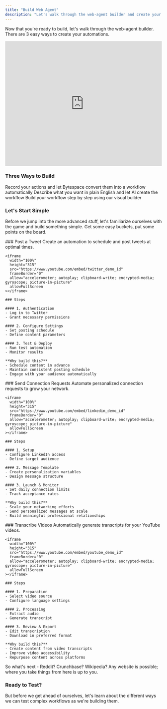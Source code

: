 ```yaml
---
title: "Build Web Agent"
description: "Let's walk through the web-agent builder and create your first automation."
---
```


Now that you're ready to build, let's walk through the web-agent builder. There are 3 easy ways to create your automations.

<iframe
  width="100%"
  height="400"
  src="https://www.youtube.com/embed/your_video_id"
  frameBorder="0"
  allow="accelerometer; autoplay; clipboard-write; encrypted-media; gyroscope; picture-in-picture"
  allowFullScreen
></iframe>

### Three Ways to Build

<CardGroup cols={3}>
  <Card title="Recording" icon="video">
    Record your actions and let Bytespace convert them into a workflow automatically
  </Card>
  <Card title="AI Prompting" icon="wand-magic-sparkles">
    Describe what you want in plain English and let AI create the workflow
  </Card>
  <Card title="Manual Editing" icon="pen-to-square">
    Build your workflow step by step using our visual builder
  </Card>
</CardGroup>

### Let's Start Simple

Before we jump into the more advanced stuff, let's familiarize ourselves with the game and build something simple. Get some easy buckets, put some points on the board.

<Tabs>
  <Tab title="Twitter">
    ### Post a Tweet
    Create an automation to schedule and post tweets at optimal times.
    
    <iframe
      width="100%"
      height="315"
      src="https://www.youtube.com/embed/twitter_demo_id"
      frameBorder="0"
      allow="accelerometer; autoplay; clipboard-write; encrypted-media; gyroscope; picture-in-picture"
      allowFullScreen
    ></iframe>
    
    ### Steps
    
    #### 1. Authentication
    - Log in to Twitter
    - Grant necessary permissions
    
    #### 2. Configure Settings
    - Set posting schedule
    - Define content parameters
    
    #### 3. Test & Deploy
    - Run test automation
    - Monitor results
    
    **Why build this?**
    - Schedule content in advance
    - Maintain consistent posting schedule
    - Engage with your audience automatically
  </Tab>
  <Tab title="LinkedIn">
    ### Send Connection Requests
    Automate personalized connection requests to grow your network.
    
    <iframe
      width="100%"
      height="315"
      src="https://www.youtube.com/embed/linkedin_demo_id"
      frameBorder="0"
      allow="accelerometer; autoplay; clipboard-write; encrypted-media; gyroscope; picture-in-picture"
      allowFullScreen
    ></iframe>
    
    ### Steps
    
    #### 1. Setup
    - Configure LinkedIn access
    - Define target audience
    
    #### 2. Message Template
    - Create personalization variables
    - Design message structure
    
    #### 3. Launch & Monitor
    - Set daily connection limits
    - Track acceptance rates
    
    **Why build this?**
    - Scale your networking efforts
    - Send personalized messages at scale
    - Build meaningful professional relationships
  </Tab>
  <Tab title="YouTube">
    ### Transcribe Videos
    Automatically generate transcripts for your YouTube videos.
    
    <iframe
      width="100%"
      height="315"
      src="https://www.youtube.com/embed/youtube_demo_id"
      frameBorder="0"
      allow="accelerometer; autoplay; clipboard-write; encrypted-media; gyroscope; picture-in-picture"
      allowFullScreen
    ></iframe>
    
    ### Steps
    
    #### 1. Preparation
    - Select video source
    - Configure language settings
    
    #### 2. Processing
    - Extract audio
    - Generate transcript
    
    #### 3. Review & Export
    - Edit transcription
    - Download in preferred format
    
    **Why build this?**
    - Create content from video transcripts
    - Improve video accessibility
    - Repurpose content across platforms
  </Tab>
</Tabs>

<Note>
So what's next - Reddit? Crunchbase? Wikipedia? Any website is possible; where you take things from here is up to you.
</Note>

### Ready to Test?

But before we get ahead of ourselves, let's learn about the different ways we can test complex workflows as we're building them.
